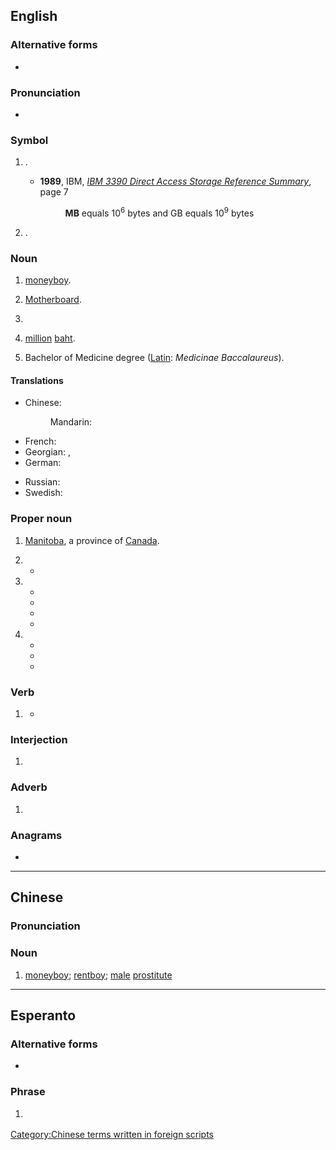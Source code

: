 {{also|🝫|Mb|mb|mb'}}
{{character info|㎆}}

==English==

===Alternative forms===
* {{alter|en|mb||interjection, adverb}}

===Pronunciation===
* {{audio|en|En-au-MB.ogg|Audio (AU)}}

===Symbol===
{{en-symbol}}

# {{lb|en|computing|formal}} {{l|en|megabyte}} {{gloss|1,000 [[kilobyte]]s or 1,000,000 bytes}}.
#* '''1989''', IBM, ''[http://bitsavers.informatik.uni-stuttgart.de/pdf/ibm/dasd/reference_summary/GX26-4577-0_3390_Reference_Summary_Jun89.pdf IBM 3390 Direct Access Storage Reference Summary]'', page 7
#*: '''MB''' equals 10<sup>6</sup> bytes and GB equals 10<sup>9</sup> bytes
# {{lb|en|computing|informal}} {{l|en|mebibyte}} {{gloss|2<sup>10</sup> (1024) [[kibibytes]] or 2<sup>20</sup> (1,048,576) [[byte]]s}}.
#: {{syn|en|MiB}}

===Noun===
{{en-noun}}

# {{lb|en|China|slang}} [[moneyboy]].
# {{lb|en|computing}} [[motherboard|Motherboard]].
# {{lb|en|military|US}} {{initialism of|en|[[marine]] [[barracks]]}}
# {{lb|en|Thailand}} [[million]] [[baht]].
# Bachelor of Medicine degree ([[Latin]]: ''Medicinae Baccalaureus'').

====Translations====
{{trans-top|Bachelor of Medicine degree}}
{{trans-mid}}
{{trans-bottom}}

{{trans-top|moneyboy (Chinese slang)}}
* Chinese:
*: Mandarin: {{t+|cmn|MB|tr=MB}}
{{trans-mid}}
{{trans-bottom}}

{{trans-top|megabyte}}
* French: {{t+|fr|Mo}}
* Georgian: {{t|ka|მბაიტი}}, {{t|ka|მბ}}
* German: {{t|de|MB}}
{{trans-mid}}
* Russian: {{t+|ru|Мб}}
* Swedish: {{t+|sv|MB|c}}
{{trans-bottom}}

{{trans-top|motherboard}}
{{trans-mid}}
{{trans-bottom}}

===Proper noun===
{{en-proper noun}}

# [[Manitoba]], a province of [[Canada]].
#: {{coordinate terms|en|AB|BC|NB|NL|NS|NT|NU|ON|PE|QC|SK|YT}}
# {{initialism of|en|{{w|Myers–Briggs Type Indicator|Myers–Briggs}}}}
#* {{quote-newsgroup|en
|date=21 Jan 1997
|author=Steve Myers
|title=jung's 8 vs <b>MB</b>'s 16
|newsgroup=alt.psychology.personality
|url=https://groups.google.com/g/alt.psychology.personality/c/y2wUtY9QvAc/m/aUxFwnqqJ3gJ
|text=For example, Jung described one type as being introverted sensing. In<br><b>MB</b> terminology, this means that introverted sensing is dominant (ie<br>ISxJ types). What <b>MB</b> 'adds' is that this function is supported by<br>extraverted thinking or feeling as the auxiliary. The mapping between<br>the models is:
}}
# {{initialism of|en|Mercedes-Benz}}
#* {{quote-newsgroup|en
|date=4 Mar 1994
|author=Holger Spielmann
|title=*High* power cars -- Why
|newsgroup=rec.autos
|url=https://groups.google.com/g/rec.autos/c/Cx8tEjGDbrg/m/fsOhGbdm-vsJ
|text=And<br>for those of us with less $$$, one of the BMW 3-series or '''MB''' C class should<br>satisfy all needs. 
}}
#* {{quote-newsgroup|en
|date=13 Nov 1999
|author=Joseph Vogt
|title=Only Mercedes antifreeze in '''MB''' cars?
|newsgroup=alt.auto.mercedes
|url=https://groups.google.com/g/alt.auto.mercedes/c/vIOQIRanrwQ/m/fJ0zyijES0UJ
|text=Though I'm not an expert, as a long-term MB owner I have read and been<br>told that '''MB''' coolant is superior because of its buffering properties. It<br>retains a stable pH for longer than the large commercial brands. I used<br>to think "propylene glycol is all the same" however others have convinced<br>me it's cheap insurance to go with original '''MB''' coolant.
}}
#* {{quote-newsgroup|en
|date=12 Jul 2001
|author=Dan--
|title=Hyundia S Coupe
|newsgroup=aus.cars
|url=https://groups.google.com/g/aus.cars/c/tC8Cc2e3K3E/m/e_3V-ElrLloJ
|text=Yeah '''MB''' still does make inline sixes just low volumes (mainly for<br>Daewoo). Apart from the Diesel engines they build for trucks and buses. 
}}
#* {{quote-newsgroup|en
|date=4 Oct 2009
|author=pheo...@gmail.com
|title=Poor '''MB''' Build Quality -- Why do you guys still buy '''MB'''?
|newsgroup=alt.auto.mercedes
|url=https://groups.google.com/g/alt.auto.mercedes/c/Ppt7HEJpGpk/m/_X5PJM_mYUUJ
|text=I learned part of the reason (at least in USA) started in early 1980's<br>(I think 1982) when '''MB''' cars started to be built in USA.
}}
# {{initialism of|en|{{w|Matchbox (brand)|Matchbox}}}}
#* {{quote-newsgroup|en
|date=17 Sept 1997
|author=SEDLYTZ
|title=The new '''MB''' are great
|newsgroup=rec.toys.cars
|url=https://groups.google.com/g/rec.toys.cars/c/ouX2x1hUzEU/m/mXwBEUMzn5sJ
|text=Just found a new batch of '''MB''': Green Viper #10, New Viper Hardtop #1, Red<br>Prowler #38, BMW #25, plus several others. '''MB''' has really done well in 1997.
}}
#* {{quote-newsgroup|en
|date=21 Mar 1998
|author=Dave Marino
|title=WTB:'''MB''' Prem, Inaug & Regular Cars
|newsgroup=rec.toys.misc
|url=https://groups.google.com/g/rec.toys.misc/c/1FftrvaiM5Y/m/YVeeyjDYopwJ
|text=I am looking for the following '''MB''' cars, please email me if you have any<br>and the price you are asking:
}}
#* {{quote-newsgroup|en
|date=26 Sept 1998
|author=Dscdpm
|title=Are there any Subaru HW or '''MB''' cars, any year???
|newsgroup=rec.toys.cars
|url=https://groups.google.com/g/rec.toys.cars/c/qBzzWR4lTUQ/m/ygxpW1h4n4IJ
|text=>Are there any Subaru HW or '''MB''' cars, any year???<br><br>Nope, nada. I used to own a Subary Legacy myself and was always looking (still<br>looking) for a diecast of the same. No Hotwheels or Matchbox castings have<br>been made ... yet
}}

===Verb===
{{head|en|verb}}

# {{lb|en|knitting}} {{abbreviation of|en|[[make]] [[bobble]]}}
#* {{quote-book|en|year=2011|author=Jane Davis|title=Knitting - The Complete Guide|page=145|passage=Row 1: K2, '''MB''', k1, do not turn.}}

===Interjection===
{{en-interjection}}

# {{lb|en|internet slang|texting}} {{initialism of|en|my bad}}

===Adverb===
{{en-adv|-}}

# {{lb|en|internet slang|texting}} {{abbreviation of|en|maybe}}

===Anagrams===
* {{anagrams|en|a=bm|B&M|BM}}

----

==Chinese==

===Pronunciation===
{{rfp|zh}}

===Noun===
{{zh-noun}}

# {{lb|zh|slang}} [[moneyboy]]; [[rentboy]]; [[male]] [[prostitute]]

[[Category:Chinese terms written in foreign scripts]]

----

==Esperanto==

===Alternative forms===
* {{l|eo|MFB}}

===Phrase===
{{head|eo|phrase}}

# {{lb|eo|texting}} {{abbreviation of|eo|mi fartas bone|mi [fartas] bone|I am well}}